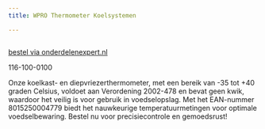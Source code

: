 ```yaml
---
title: WPRO Thermometer Koelsystemen

---
```



<Image src={imageProduct} width={imageProduct.width} alt="" />

[bestel via onderdelenexpert.nl](https://www.onderdelenexpert.nl/thermometer-voor-koelkast-en-vrieskast-484000008621)

116-100-0100

Onze koelkast- en diepvriezerthermometer, met een bereik van -35 tot +40 graden Celsius, voldoet aan Verordening 2002-478 en bevat geen kwik, waardoor het veilig is voor gebruik in voedselopslag. Met het EAN-nummer 8015250004779 biedt het nauwkeurige temperatuurmetingen voor optimale voedselbewaring. Bestel nu voor precisiecontrole en gemoedsrust!

